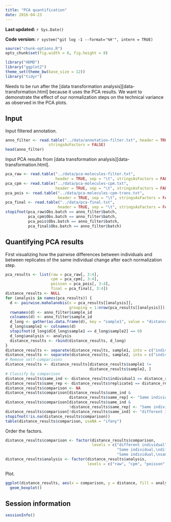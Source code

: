 ```yaml
---
title: "PCA quantification"
date: 2016-04-23
---
```


**Last updated:** `r Sys.Date()`

**Code version:** `r system("git log -1 --format='%H'", intern = TRUE)`

```r
source("chunk-options.R")
opts_chunk$set(fig.width = 8, fig.height = 8)
```

```r
library("HDMD")
library("ggplot2")
theme_set(theme_bw(base_size = 12))
library("tidyr")
```

Needs to be run after the [data transformation analysis][data-transformation.html] because it uses the PCA results.
We want to demonstrate the effect of our normalization steps on the technical variance as observed in the PCA plots.

## Input

Input filtered annotation.

```r
anno_filter <- read.table("../data/annotation-filter.txt", header = TRUE,
                   stringsAsFactors = FALSE)
head(anno_filter)
```

Input PCA results from [data transformation analysis][data-transformation.html].

```r
pca_raw <- read.table("../data/pca-molecules-filter.txt",
                      header = TRUE, sep = "\t", stringsAsFactors = FALSE)
pca_cpm <- read.table("../data/pca-molecules-cpm.txt",
                      header = TRUE, sep = "\t", stringsAsFactors = FALSE)
pca_pois <- read.table("../data/pca-molecules-cpm-trans.txt",
                       header = TRUE, sep = "\t", stringsAsFactors = FALSE)
pca_final <- read.table("../data/pca-final.txt",
                       header = TRUE, sep = "\t", stringsAsFactors = FALSE)
stopifnot(pca_raw$Obs.batch == anno_filter$batch,
          pca_cpm$Obs.batch == anno_filter$batch,
          pca_pois$Obs.batch == anno_filter$batch,
          pca_final$Obs.batch == anno_filter$batch)
```

## Quantifying PCA results

First visualizing how the pairwise differences between individuals and between replicates of the same individual change after each normalization step.

```r
pca_results <- list(raw = pca_raw[, 3:4],
                    cpm = pca_cpm[, 3:4],
                    poisson = pca_pois[, 3:4],
                    final = pca_final[, 3:4])
distance_results <- NULL
for (analysis in names(pca_results)) {
  d <- pairwise.mahalanobis(x = pca_results[[analysis]],
                            grouping = 1:nrow(pca_results[[analysis]]))$distance
  rownames(d) <- anno_filter$sample_id
  colnames(d) <- anno_filter$sample_id
  d_long <- gather(as.data.frame(d), key = "sample1", value = "distance")
  d_long$sample2 <- colnames(d)
  stopifnot(d_long$d[d_long$sample1 == d_long$sample2] == 0)
  d_long$analysis <- analysis
  distance_results <- rbind(distance_results, d_long)
}
distance_results <- separate(distance_results, sample1, into = c("individual1", "replicate1", "well1"), sep = "\\.", remove = FALSE)
distance_results <- separate(distance_results, sample2, into = c("individual2", "replicate2", "well2"), sep = "\\.", remove = FALSE)
# Remove self-comparisons
distance_results <- distance_results[distance_results$sample1 !=
                                     distance_results$sample2, ]
# Classify by comparison
distance_results$same_ind <- distance_results$individual1 == distance_results$individual2
distance_results$same_rep <- distance_results$replicate1 == distance_results$replicate2
distance_results$comparison <- NA
distance_results$comparison[distance_results$same_ind &
                            distance_results$same_rep] <- "Same individual,\nsame replicate"
distance_results$comparison[distance_results$same_ind &
                            !distance_results$same_rep] <- "Same individual,\ndifferent replicate"
distance_results$comparison[!distance_results$same_ind] <- "different individual"
stopifnot(!is.na(distance_results$comparison))
table(distance_results$comparison, useNA = "ifany")
```

Order the factors.

```r
distance_results$comparison <- factor(distance_results$comparison,
                                      levels = c("different individual",
                                                 "Same individual,\ndifferent replicate",
                                                 "Same individual,\nsame replicate"))
distance_results$analysis <- factor(distance_results$analysis,
                                    levels = c("raw", "cpm", "poisson", "final"))
```

Plot.

```r
ggplot(distance_results, aes(x = comparison, y = distance, fill = analysis)) +
  geom_boxplot()
```

## Session information

```r
sessionInfo()
```
